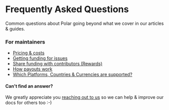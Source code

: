 # Frequently Asked Questions

Common questions about Polar going beyond what we cover in our articles & guides.


### For maintainers

- [Pricing & costs](for-maintainers#pricing)
- [Getting funding for issues](for-maintainers#issue-funding)
- [Share funding with contributors (Rewards)](for-maintainers#reward-contributors)
- [How payouts work](for-maintainers#payouts)
- [Which Platforms, Countries &
  Currencies are supported?](for-maintainers#supported-platforms-countries--currencies)


#### Can't find an answer?

We greatly appreciate you [reaching out to us](../support.md) so we can help &
improve our docs for others too :-)

